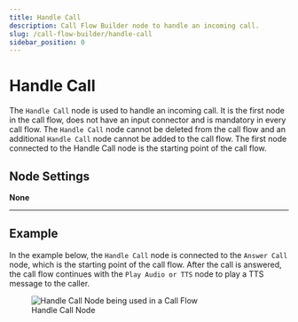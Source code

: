 ---
title: Handle Call
description: Call Flow Builder node to handle an incoming call.
slug: /call-flow-builder/handle-call
sidebar_position: 0
---

# Handle Call

The `Handle Call` node is used to handle an incoming call.
It is the first node in the call flow, does not have an input connector and is mandatory in every call flow.
The `Handle Call` node cannot be deleted from the call flow and an additional `Handle Call` node cannot be added to the call flow.
The first node connected to the Handle Call node is the starting point of the call flow.

## **Node Settings**

**None**

---

## **Example**

In the example below, the `Handle Call` node is connected to the `Answer Call` node, which is the starting point of the call flow.
After the call is answered, the call flow continues with the `Play Audio or TTS` node to play a TTS message to the caller.

<figure>
    <img 
        className="img-800" 
        src={require("./handle_call.webp").default} 
        alt="Handle Call Node being used in a Call Flow"
    />
    <figcaption>Handle Call Node</figcaption>
</figure>
